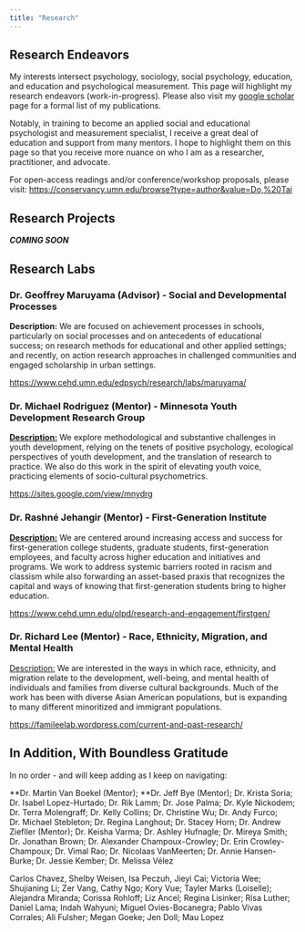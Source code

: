 ```yaml
---
title: "Research"
---
```


## Research Endeavors

My interests intersect psychology, sociology, social psychology, education, and education and psychological measurement. This page will highlight my research endeavors (work-in-progress). Please also visit my [google scholar](https://scholar.google.com/citations?hl=en&user=kAJcm38AAAAJ&view_op=list_works&sortby=pubdate) page for a formal list of my publications.

Notably, in training to become an applied social and educational psychologist and measurement specialist, I receive a great deal of education and support from many mentors. I hope to highlight them on this page so that you receive more nuance on who I am as a researcher, practitioner, and advocate.

For open-access readings and/or conference/workshop proposals, please visit: <https://conservancy.umn.edu/browse?type=author&value=Do,%20Tai>

## Research Projects

***COMING SOON***

## Research Labs

### Dr. Geoffrey Maruyama (Advisor) - Social and Developmental Processes

**Description:** We are focused on achievement processes in schools, particularly on social processes and on antecedents of educational success; on research methods for educational and other applied settings; and recently, on action research approaches in challenged communities and engaged scholarship in urban settings.

<https://www.cehd.umn.edu/edpsych/research/labs/maruyama/>

### **Dr. Michael Rodriguez (Mentor) - Minnesota Youth Development Research Group**

[**Description:**]{.underline} We explore methodological and substantive challenges in youth development, relying on the tenets of positive psychology, ecological perspectives of youth development, and the translation of research to practice. We also do this work in the spirit of elevating youth voice, practicing elements of socio-cultural psychometrics.

<https://sites.google.com/view/mnydrg>

### Dr. Rashné Jehangir (Mentor) - First-Generation Institute

[**Description:**]{.underline} We are centered around increasing access and success for first-generation college students, graduate students, first-generation employees, and faculty across higher education and initiatives and programs. We work to address systemic barriers rooted in racism and classism while also forwarding an asset-based praxis that recognizes the capital and ways of knowing that first-generation students bring to higher education.

<https://www.cehd.umn.edu/olpd/research-and-engagement/firstgen/>

### Dr. Richard Lee (Mentor) - Race, Ethnicity, Migration, and Mental Health

[Description:]{.underline} We are interested in the ways in which race, ethnicity, and migration relate to the development, well-being, and mental health of individuals and families from diverse cultural backgrounds. Much of the work has been with diverse Asian American populations, but is expanding to many different minoritized and immigrant populations.

<https://famileelab.wordpress.com/current-and-past-research/>

## In Addition, With Boundless Gratitude

In no order - and will keep adding as I keep on navigating:

\*\*Dr. Martin Van Boekel (Mentor); \*\*Dr. Jeff Bye (Mentor); Dr. Krista Soria; Dr. Isabel Lopez-Hurtado; Dr. Rik Lamm; Dr. Jose Palma; Dr. Kyle Nickodem; Dr. Terra Molengraff; Dr. Kelly Collins; Dr. Christine Wu; Dr. Andy Furco; Dr. Michael Stebleton; Dr. Regina Langhout; Dr. Stacey Horn; Dr. Andrew Ziefller (Mentor); Dr. Keisha Varma; Dr. Ashley Hufnagle; Dr. Mireya Smith; Dr. Jonathan Brown; Dr. Alexander Champoux-Crowley; Dr. Erin Crowley-Champoux; Dr. Vimal Rao; Dr. Nicolaas VanMeerten; Dr. Annie Hansen-Burke; Dr. Jessie Kember; Dr. Melissa Vélez

Carlos Chavez, Shelby Weisen, Isa Peczuh, Jieyi Cai; Victoria Wee; Shujianing Li; Zer Vang, Cathy Ngo; Kory Vue; Tayler Marks (Loiselle); Alejandra Miranda; Corissa Rohloff; Liz Ancel; Regina Lisinker; Risa Luther; Daniel Lama; Indah Wahyuni; Miguel Ovies-Bocanegra; Pablo Vivas Corrales; Ali Fulsher; Megan Goeke; Jen Doll; Mau Lopez
